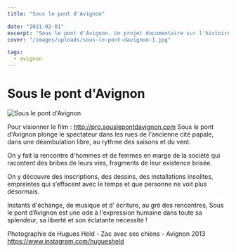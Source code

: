 ```yaml
---
title: "Sous le pont d'Avignon"

date: "2021-02-01"
excerpt: "Sous le pont d'Avignon. Un projet documentaire sur l'histoire et la culture d'Avignon."
cover: "/images/uploads/sous-le-pont-davignon-1.jpg"

tags:
  - avignon
---
```


# Sous le pont d'Avignon

![Sous le pont d'Avignon](/images/uploads/sous-le-pont-davignon-1.jpg)

Pour visionner le film : http://pro.souslepontdavignon.com Sous le pont d'Avignon plonge le spectateur dans les rues de l'ancienne cité papale, dans une déambulation libre, au rythme des saisons et du vent.

On y fait la rencontre d'hommes et de femmes en marge de la société qui racontent des bribes de leurs vies, fragments de leur existence brisée.

On y découvre des inscriptions, des dessins, des installations insolites, empreintes qui s’effacent avec le temps et que personne ne voit plus désormais.

Instants d'échange, de musique et d’ écriture, au gré des rencontres, Sous le pont d’Avignon est une ode à l'expression humaine dans toute sa splendeur, sa liberté et son éclatante nécessité !

Photographie de Hugues Held - Zac avec ses chiens - Avignon 2013 https://www.instagram.com/huguesheld
